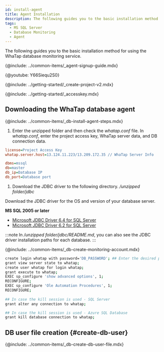 ```yaml
---
id: install-agent
title: Agent Installation
description: The following guides you to the basic installation method for using the WhaTap database monitoring service.
tags:
  - MS SQL Server
  - Database Monitoring
  - Agent
---
```



The following guides you to the basic installation method for using the WhaTap database monitoring service.

{@include: ../common-items/_agent-signup-guide.mdx}  

{@youtube: Y66Siequ2S0}

{@include: ../getting-started/_create-project-v2.mdx}

{@include: ../getting-started/_accesskey.mdx}

## Downloading the WhaTap database agent

{@include: ../common-items/_db-install-agent-steps.mdx}

1.  Enter the unzipped folder and then check the _whatap.conf_ file. In _whatap.conf_, enter the project access key, WhaTap server data, and DB connection data.

```ini title='whatap.conf'
license=Project Access Key
whatap.server.host=13.124.11.223/13.209.172.35 // WhaTap Server Info

dbms=mssql
db=master
db_ip=Database IP
db_port=Database port 
```

1.  Download the JDBC driver to the following directory. _/unzipped folder/jdbc_

  Download the JDBC driver for the OS and version of your database server.

**MS SQL 2005 or later**

-   [Microsoft JDBC Driver 6.4 for SQL Server](https://www.microsoft.com/en-us/download/details.aspx?id=56615)
-   [Microsoft JDBC Driver 6.2 for SQL Server](https://www.microsoft.com/en-us/download/details.aspx?id=55539)

:::note
In _/unzipped folder/jdbc/README.md_, you can also see the JDBC driver installation paths for each database.
:::

{@include: ../common-items/_db-create-monitoring-account.mdx}

<!-- MS SQL -->

```bash showLineNumbers
create login whatap with password='DB_PASSWORD'; ## Enter the desired password.
grant view server state to whatap;
create user whatap for login whatap;
grant execute to whatap;
EXEC sp_configure 'show advanced options', 1;
RECONFIGURE;
EXEC sp_configure 'Ole Automation Procedures', 1;
RECONFIGURE;
 
## In case the kill session is used - SQL Server
grant alter any connection to whatap;

## In case the kill session is used - Azure SQL Database
grant kill database connection to whatap;
```

## DB user file creation {#create-db-user}

{@include: ../common-items/_db-create-db-user-file.mdx}  
